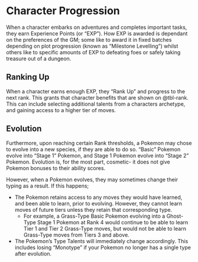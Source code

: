 # Character Progression

When a character embarks on adventures and completes important tasks, they earn Experience Points (or "EXP"). How EXP is awarded is dependant on the preferences of the GM; some like to award it in fixed batches depending on plot progression (known as "Milestone Levelling") whilst others like to specific amounts of EXP to defeating foes or safely taking treasure out of a dungeon.

## Ranking Up

When a character earns enough EXP, they "Rank Up" and progress to the next rank. This grants that character benefits that are shown on @tbl-rank. This can include selecting additional talents from a characters archetype, and gaining access to a higher tier of moves.

## Evolution

Furthermore, upon reaching certain Rank thresholds, a Pokemon may chose to evolve into a new species, if they are able to do so. "Basic" Pokemon evolve into "Stage 1" Pokemon, and Stage 1 Pokemon evolve into "Stage 2" Pokemon. Evolution is, for the most part, cosmetic- it does not give Pokemon bonuses to their ability scores.

However, when a Pokemon evolves, they may sometimes change their typing as a result. If this happens;

- The Pokemon retains access to any moves they would have learned, and been able to learn, prior to evolving. However, they cannot learn moves of future tiers unless they retain that corresponding type.
    - For example, a Grass-Type Basic Pokemon evolving into a Ghost-Type Stage 1 Pokemon at Rank 4 would continue to be able to learn Tier 1 and Tier 2 Grass-Type moves, but would not be able to learn Grass-Type moves from Tiers 3 and above.
- The Pokemon's Type Talents will immediately change accordingly. This includes losing "Monotype" if your Pokemon no longer has a single type after evolution.